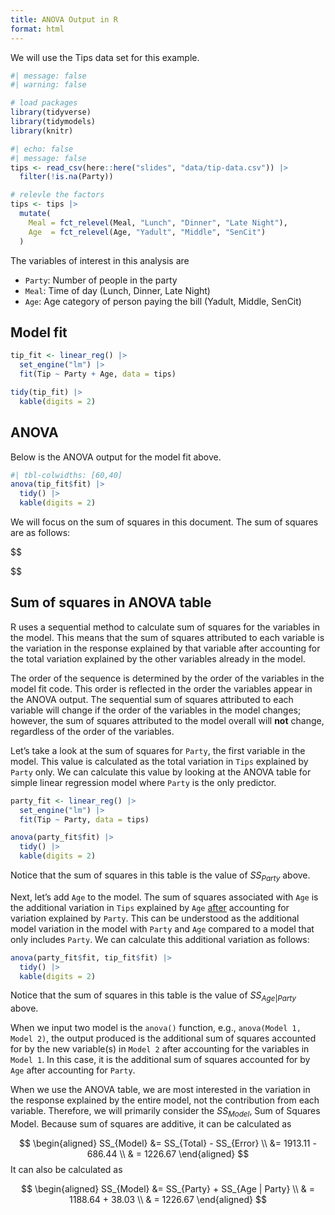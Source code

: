 ```yaml
---
title: ANOVA Output in R
format: html
---
```


We will use the Tips data set for this example.

```r
#| message: false
#| warning: false

# load packages
library(tidyverse)
library(tidymodels)
library(knitr)
```

```r
#| echo: false
#| message: false
tips <- read_csv(here::here("slides", "data/tip-data.csv")) |>
  filter(!is.na(Party))

# relevle the factors
tips <- tips |>
  mutate(
    Meal = fct_relevel(Meal, "Lunch", "Dinner", "Late Night"),
    Age  = fct_relevel(Age, "Yadult", "Middle", "SenCit")
  )
```

The variables of interest in this analysis are

-   `Party`: Number of people in the party
-   `Meal`: Time of day (Lunch, Dinner, Late Night)
-   `Age`: Age category of person paying the bill (Yadult, Middle, SenCit)

## Model fit

```r
tip_fit <- linear_reg() |>
  set_engine("lm") |>
  fit(Tip ~ Party + Age, data = tips)

tidy(tip_fit) |>
  kable(digits = 2)
```

## ANOVA

Below is the ANOVA output for the model fit above.

```r
#| tbl-colwidths: [60,40]
anova(tip_fit$fit) |>
  tidy() |>
  kable(digits = 2)
```

We will focus on the sum of squares in this document. The sum of squares are as follows:

\$\$

\begin{aligned}
&SS_{Party} = 1188.64 \\
&SS_{Age|Party} = 38.03 \\
&SS_{Error} = SS_{Residuals} = 686.44 \\
&SS_{Total} = 1913.11
\end{aligned}

\$\$

## Sum of squares in ANOVA table

R uses a sequential method to calculate sum of squares for the variables in the model. This means that the sum of squares attributed to each variable is the variation in the response explained by that variable after accounting for the total variation explained by the other variables already in the model.

The order of the sequence is determined by the order of the variables in the model fit code. This order is reflected in the order the variables appear in the ANOVA output. The sequential sum of squares attributed to each variable will change if the order of the variables in the model changes; however, the sum of squares attributed to the model overall will **not** change, regardless of the order of the variables.

Let's take a look at the sum of squares for `Party`, the first variable in the model. This value is calculated as the total variation in `Tips` explained by `Party` only. We can calculate this value by looking at the ANOVA table for simple linear regression model where `Party` is the only predictor.

```r
party_fit <- linear_reg() |>
  set_engine("lm") |>
  fit(Tip ~ Party, data = tips)

anova(party_fit$fit) |>
  tidy() |>
  kable(digits = 2)
```

Notice that the sum of squares in this table is the value of $SS_{Party}$ above.

Next, let's add `Age` to the model. The sum of squares associated with `Age` is the additional variation in `Tips` explained by `Age` <u>after</u> accounting for variation explained by `Party`. This can be understood as the additional model variation in the model with `Party` and `Age` compared to a model that only includes `Party`. We can calculate this additional variation as follows:

```r
anova(party_fit$fit, tip_fit$fit) |>
  tidy() |>
  kable(digits = 2)
```

Notice that the sum of squares in this table is the value of $SS_{Age|Party}$ above.

::: callout-note
When we input two model is the `anova()` function, e.g., `anova(Model 1, Model 2)`, the output produced is the additional sum of squares accounted for by the new variable(s) in `Model 2` after accounting for the variables in `Model 1`. In this case, it is the additional sum of squares accounted for by `Age` after accounting for `Party`.
:::

When we use the ANOVA table, we are most interested in the variation in the response explained by the entire model, not the contribution from each variable. Therefore, we will primarily consider the $SS_{Model}$, Sum of Squares Model. Because sum of squares are additive, it can be calculated as

$$
\begin{aligned}
SS_{Model} &= SS_{Total} - SS_{Error} \\
&= 1913.11 - 686.44 \\ 
& = 1226.67 
\end{aligned}
$$It can also be calculated as

$$
\begin{aligned}
SS_{Model} &= SS_{Party} + SS_{Age | Party} \\
& = 1188.64 + 38.03 \\
& = 1226.67
\end{aligned}
$$
